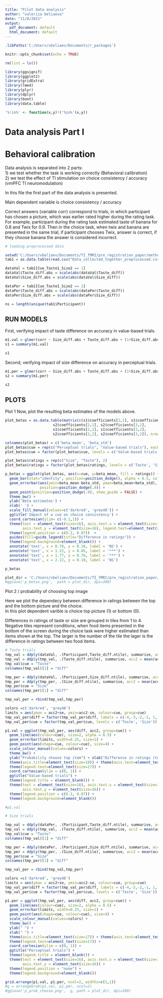 ---
title: "Pilot data analysis"
author: "valeriia beliaeva"
date: "11/8/2021"
output:
  pdf_document: default
  html_document: default
---

```{r setup, include=TRUE, warning=FALSE, message=FALSE}
.libPaths('C:/Users/vbeliaev/Documents/r_packages')

knitr::opts_chunk$set(echo = TRUE)

rm(list = ls())

library(ggsignif)
library(ggplot2)
library(gridExtra)
library(lme4)
library(plyr)
library(dplyr)
library(boot)
library(data.table)

'%!in%' <- function(x,y)!('%in%'(x,y))

```


# Data analysis Part I
# Behavioral calibration 

Data analysis is separated into 2 parts:     
1) we test whether the task is working correctly (Behavioral calibration)       
2) we test the effect of TI stimulation on choice consistency / accuracy     
(vmPFC TI neuromodulation)     

In this file the first part of the data analysis is presented.    

Main dependent variable is choice consistency / accuracy

Correct answers (variable corr) correspond to trials, in which participant has chosen a picture, which 
was earlier rated higher during the rating task. For example, participant during the rating task 
estimated taste of banana for 0.8 and Twix for 0.9. Then in the choice task, when twix and banana 
are presented in the same trial, if participant chooses Twix, answer is correct, if they choose banana
the answer is considered incorrect.  


```{r load data, warning=FALSE, message=FALSE}

# loading preprocessed data

setwd('C:/Users/vbeliaev/Documents/TI_fMRI/pre_registration_paper/methods/pilot_scripts_paper')
tab1 = as.data.table(read.csv("Data_collected_together_preprocessed.csv"))

dataVal = tab1[Cue_Taste1_Size2 == 1]
dataVal$Taste_diff.abs = scale(abs(dataVal$Taste_diff))
dataVal$Size_diff.abs = scale(abs(dataVal$Size_diff))

dataPer = tab1[Cue_Taste1_Size2 == 2]
dataPer$Taste_diff.abs = scale(abs(dataPer$Taste_diff))
dataPer$Size_diff.abs = scale(abs(dataPer$Size_diff))

ns = length(unique(tab1$Participant))


```


## RUN MODELS 

First, verifying impact of taste difference on accuracy in value-based trials.    

```{r value trials , warning=FALSE, message=FALSE}

m1.val = glmer(corr ~ Size_diff.abs + Taste_diff.abs + (1+Size_diff.abs + Taste_diff.abs|Participant), data=dataVal, family=binomial(link = "logit"))
s1 = summary(m1.val)

s1
```

Second, verifying impact of size difference on accuracy in perceptual trials.    

```{r size trials , warning=FALSE, message=FALSE}

m1.per = glmer(corr ~ Size_diff.abs + Taste_diff.abs + (1+Size_diff.abs + Taste_diff.abs|Participant), data=dataPer, family=binomial(link = "logit"))
s2 = summary(m1.per)

s2
```


## PLOTS 

Plot 1
Now, plot the resulting beta estimates of the models above.     

```{r plot betas , warning=FALSE, message=FALSE}


plot_betas = as.data.table(matrix(c(s1$coefficients[2,1], s1$coefficients[3,1], 
                      s2$coefficients[2,1], s2$coefficients[3,1], 
                      s1$coefficients[2,2], s1$coefficients[3,2], 
                      s2$coefficients[2,2], s2$coefficients[3,2]), nrow = 4, ncol = 2))

colnames(plot_betas) = c('beta_mean', 'beta_std')
plot_betas$cue = rep(c("Perceptual trials", "Value-based trials"), each = 2)
plot_betas$cue = factor(plot_betas$cue, levels = c('Value-based trials', 'Perceptual trials'))

plot_betas$ratings = rep(c("Size", "Taste"), 2)
plot_betas$ratings = factor(plot_betas$ratings, levels = c('Taste', 'Size'))

p_betas = ggplot(plot_betas, aes(x=cue, y=beta_mean, fill = ratings)) +
  geom_bar(stat="identity", position=position_dodge(), alpha = 0.5, color = 'black') +
  geom_errorbar(aes(ymin=beta_mean-beta_std, ymax=beta_mean+beta_std), width=.1,
                position=position_dodge(.9)) + 
  geom_point(position=position_dodge(.9), show_guide = FALSE) + 
  theme_bw() + 
  ylab('Beta estimates') + 
  xlab(' ') +
  scale_fill_manual(values=c('darkred', 'grey48')) + 
  ggtitle('Impact of a cue on choice consistency') + 
  coord_cartesian(ylim= c(-0.1,1)) + 
  theme(text = element_text(size=16), axis.text.x = element_text(size=16, colour = 'black'), 
        axis.text.y = element_text(size=16), legend.text=element_text(size=16)) +
  theme(legend.position = c(0.2, 0.87))  +
  guides(fill=guide_legend(title="Difference in ratings")) + 
  theme(legend.background=element_blank()) + 
  annotate('text', x = 0.78, y = 0.10, label = 'NS') + 
  annotate('text', x = 1.22, y = 0.85, label = '***') + 
  annotate('text', x = 1.77, y = 0.76, label = '***') + 
  annotate('text', x = 2.22, y = 0.10, label = 'NS')  

p_betas

plot_dir = 'C:/Users/vbeliaev/Documents/TI_fMRI/pre_registration_paper/methods/paper_scripts_v4'
#ggsave('p_betas.png',  path = plot_dir, dpi=300)

```


Plot 2 / probability of choosing top image     

Here we plot the dependecy between difference in ratings between the top and the bottom picture and the choice.   
In this plot dependent varible is choice top picture (1) or bottom (0).    

Differences in ratings of taste or size are grouped in tiles from 1 to 4. Negative tiles represent conditions, when food items presented in the bottom of the screen during the choice task were higher estimated than items shown at the top. The larger is the number of the tile the lager is the difference in ratings between two food items.     


```{r s plot , warning=FALSE, message=FALSE}

# Taste trials 
tmp_val = ddply(dataVal, .(Participant,Taste_diff.ntile), summarise, acc = mean(Choice01))
tmp_val = ddply(tmp_val, .(Taste_diff.ntile), summarise, acc2 = mean(acc), se=sd(acc)/sqrt(ns))
tmp_val$cue = "Taste"
colnames(tmp_val)[1] = "diff"

tmp_per = ddply(dataVal, .(Participant,Size_diff.ntile), summarise, acc = mean(Choice01))
tmp_per = ddply(tmp_per, .(Size_diff.ntile), summarise, acc2 = mean(acc), se=sd(acc)/sqrt(ns))
tmp_per$cue = "Size"
colnames(tmp_per)[1] = "diff"

tmp_val_per = rbind(tmp_val,tmp_per)

colors =c('darkred', 'grey48')
limits = aes(ymax = acc2+se, ymin=acc2-se, colour=cue, group=cue)
tmp_val_per$diff = factor(tmp_val_per$diff, labels = c(-4,-3,-2,-1, 1, 2, 3, 4))
tmp_val_per$cue = factor(tmp_val_per$cue, levels = c('Taste', 'Size'))

p1.val = ggplot(tmp_val_per, aes(diff, acc2, group=cue)) +
  geom_line(aes(colour=cue), size=2, alpha = 0.5) +
  geom_errorbar(limits, width=0.25, size=1) +
  geom_point(aes(shape=cue, colour=cue), size=4) +
  scale_colour_manual(values=colors) +
  theme_bw() + 
  ylab("Probability choose top item") + xlab("Difference in ratings (top item - bottom)") + 
  theme(axis.title=element_text(size=10)) + theme(axis.text=element_text(size=10)) +
  theme(legend.text=element_text(size=17)) +
  coord_cartesian(ylim = c(0, 1)) +
  ggtitle("Value-based trials") + 
  theme(legend.title = element_blank()) + 
  theme(text = element_text(size=16), axis.text.x = element_text(size=16), 
        axis.text.y = element_text(size=16)) +
  theme(legend.position = c(0.2, 0.87)) + 
  theme(legend.background=element_blank()) 

#p1.val

# Size trials 

tmp_val = ddply(dataPer, .(Participant,Taste_diff.ntile), summarise, acc = mean(Choice01))
tmp_val = ddply(tmp_val, .(Taste_diff.ntile), summarise, acc2 = mean(acc), se=sd(acc)/sqrt(ns))
tmp_val$cue = "Taste"
colnames(tmp_val)[1] = "diff"

tmp_per = ddply(dataPer, .(Participant,Size_diff.ntile), summarise, acc = mean(Choice01))
tmp_per = ddply(tmp_per, .(Size_diff.ntile), summarise, acc2 = mean(acc), se=sd(acc)/sqrt(ns))
tmp_per$cue = "Size"
colnames(tmp_per)[1] = "diff"

tmp_val_per = rbind(tmp_val,tmp_per)

colors =c('darkred', 'grey48')
limits = aes(ymax = acc2+se, ymin=acc2-se, colour=cue, group=cue)
tmp_val_per$diff = factor(tmp_val_per$diff, labels = c(-4,-3,-2,-1, 1, 2, 3, 4))
tmp_val_per$cue = factor(tmp_val_per$cue, levels = c('Taste', 'Size'))

p1.per = ggplot(tmp_val_per, aes(diff, acc2, group=cue)) +
  geom_line(aes(colour=cue), size=2, alpha = 0.5) +
  geom_errorbar(limits, width=0.25, size=1) +
  geom_point(aes(shape=cue, colour=cue), size=4) +
  scale_colour_manual(values=colors) +
  theme_bw() + 
  ylab(" ") + 
  xlab(" ") + 
  theme(axis.title=element_text(size=17)) + theme(axis.text=element_text(size=17)) +
  theme(legend.text=element_text(size=17)) +
  coord_cartesian(ylim = c(0, 1)) +
  ggtitle("Perceptual trials") + 
  theme(legend.title = element_blank()) + 
  theme(text = element_text(size=16), axis.text.x = element_text(size=16), 
        axis.text.y = element_text(size=16)) +
  theme(legend.position = "none") + 
  theme(legend.background=element_blank()) 

grid.arrange(p1.val, p1.per, ncol=2, widths=c(1,1))
#g = arrangeGrob(p1.val, p1.per, ncol=2)
#ggsave('p_prob_choose.png',  g, path = plot_dir, dpi=300)

```

